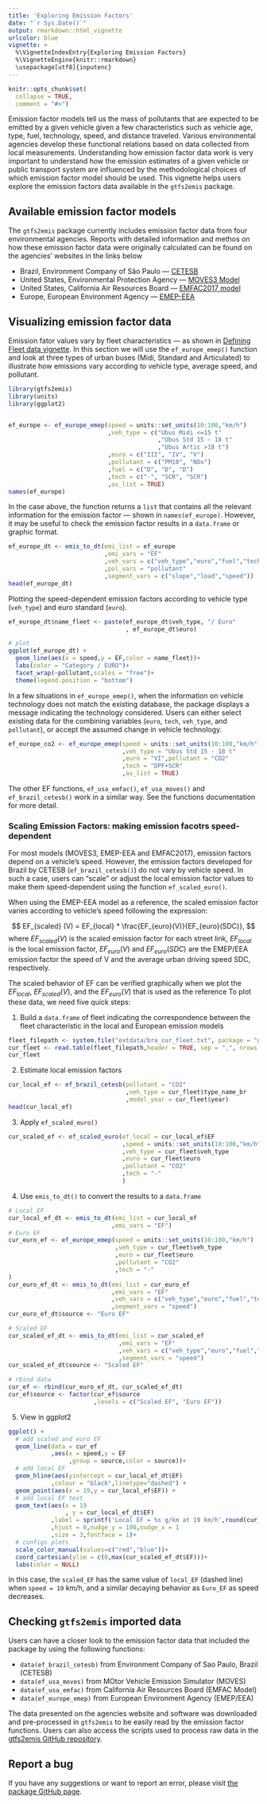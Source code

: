 ```yaml
---
title: 'Exploring Emission Factors'
date: "`r Sys.Date()`"
output: rmarkdown::html_vignette
urlcolor: blue
vignette: >
  %\VignetteIndexEntry{Exploring Emission Factors} 
  %\VignetteEngine{knitr::rmarkdown} 
  \usepackage[utf8]{inputenc}
---
```


```r
knitr::opts_chunk$set(
  collapse = TRUE,
  comment = "#>")
```

Emission factor models tell us the mass of pollutants that are expected to be emitted by a given vehicle given a few characteristics such as vehicle age, type, fuel, technology, speed, and distance traveled. Various environmental agencies develop these functional relations based on data collected from local measurements. Understanding how emission factor data work is very important to understand how the emission estimates of a given vehicle or public transport system are influenced by the methodological choices of which  emission factor model should be used. This vignette helps users explore the emission factors data available in the `gtfs2emis` package.

## Available emission factor models

The `gtfs2emis` package currently includes emission factor data from four environmental agencies. Reports with detailed information and methos on how these emission factor data were originally calculated can be found on the agencies' websites in the links below

- Brazil, Environment Company of São Paulo --- [CETESB](https://cetesb.sp.gov.br/veicular/)
- United States, Environmental Protection Agency --- [MOVES3 Model](https://www.epa.gov/moves)
- United States, California Air Resources Board --- [EMFAC2017 model](https://arb.ca.gov/emfac/emissions-inventory)
- Europe, European Environment Agency --- [EMEP-EEA](https://www.eea.europa.eu//publications/emep-eea-guidebook-2019)


## Visualizing emission factor data

Emission fator values vary by fleet characteristics — as shown in [Defining Fleet data vignette](https://ipeagit.github.io/gtfs2emis/articles/gtfs2emis_fleet_data.html).
In this section we will use the `ef_europe_emep()` function and look at three types of urban buses (Midi, Standard and Articulated) to illustrate how emissions vary according to vehicle type, average speed, and pollutant.

```r
library(gtfs2emis)
library(units)
library(ggplot2)


ef_europe <- ef_europe_emep(speed = units::set_units(10:100,"km/h")
                            ,veh_type = c("Ubus Midi <=15 t"
                                          ,"Ubus Std 15 - 18 t"
                                          ,"Ubus Artic >18 t")
                            ,euro = c("III", "IV", "V")
                            ,pollutant = c("PM10", "NOx")
                            ,fuel = c("D", "D", "D")
                            ,tech = c("-", "SCR", "SCR")
                            ,as_list = TRUE)
names(ef_europe)
```

In the case above, the function returns a `list` that contains all the relevant information for the emission factor --- shown in `names(ef_europe)`. However, it may be useful to check the emission factor results in a `data.frame` or graphic format. 

```r
ef_europe_dt <- emis_to_dt(emi_list = ef_europe
                           ,emi_vars = "EF"
                           ,veh_vars = c("veh_type","euro","fuel","tech")
                           ,pol_vars = "pollutant"
                           ,segment_vars = c("slope","load","speed"))
head(ef_europe_dt)
```

Plotting the speed-dependent emission factors according to vehicle type (`veh_type`) and
euro standard (`euro`).

```r
ef_europe_dt$name_fleet <- paste(ef_europe_dt$veh_type, "/ Euro"
                                 , ef_europe_dt$euro)

# plot
ggplot(ef_europe_dt) + 
  geom_line(aes(x = speed,y = EF,color = name_fleet))+
  labs(color = "Category / EURO")+
  facet_wrap(~pollutant,scales = "free")+
  theme(legend.position = "bottom")
```
<!--  666 Achei esse paragrafo confuso -->
In a few situations in `ef_europe_emep()`, when the information on vehicle technology does not match the existing database, the package displays a message indicating the technology considered. Users can either select existing data for the combining variables (`euro`, `tech`, `veh_type`, and `pollutant`), or accept the assumed change in vehicle technology.

<!--  666 nao ficou indicado no texto o q esse codigo abaixo faz -->

```r
ef_europe_co2 <- ef_europe_emep(speed = units::set_units(10:100,"km/h")
                                ,veh_type = "Ubus Std 15 - 18 t"
                                ,euro = "VI",pollutant = "CO2"
                                ,tech = "DPF+SCR"
                                ,as_list = TRUE)
```

The other EF functions, `ef_usa_emfac()`, `ef_usa_moves()` and `ef_brazil_cetesb()` work in a similar way. See the functions documentation for more detail.

<!-- ```{r} -->
<!-- ef_usa_moves_list <- ef_usa_moves(pollutant = "CO2" -->
<!--                                   ,model_year = 2018 -->
<!--                                   ,reference_year = 2019 -->
<!--                                   ,speed = units::set_units(20,"km/h") -->
<!--                                   ,fuel = "D") -->
<!-- ef_usa_emfac_list <- ef_usa_emfac(pollutant = "CO2" -->
<!--                                   ,model_year = 2018 -->
<!--                                   ,reference_year = 2019 -->
<!--                                   ,speed = units::set_units(20,"km/h") -->
<!--                                   ,fuel = "D") -->
<!-- ef_brazil_list <- ef_brazil_cetesb(pollutant = "CO2" -->
<!--                                    ,veh_type = "BUS_URBAN_D" -->
<!--                                    ,model_year = 2018) -->
<!-- ``` -->

### Scaling Emission Factors: making emission facotrs speed-dependent

For most models (MOVES3, EMEP-EEA and EMFAC2017), emission factors depend on a vehicle's speed. However, the emission factors developed for Brazil by CETESB (`ef_brazil_cetesb()`) do not vary by vehicle speed. In such a case, users can "scale" or adjust the local emission factor values to make them speed-dependent using the function `ef_scaled_euro()`.

When using the EMEP-EEA model as a reference, the scaled emission factor varies according to vehicle's speed following the expression:

$$
EF_{scaled} (V) = EF_{local} * \frac{EF_{euro}(V)}{EF_{euro}(SDC)}, 
$$
where $EF_{scaled}(V)$ is the scaled emission factor for each street link, 
$EF_{local}$ is the local emission factor, $EF_{euro}(V)$ and $EF_{euro}(SDC)$ are the EMEP/EEA emission factor the speed of V and the average urban driving speed SDC, respectively.

The scaled behavior of EF can be verified graphically when we plot the $EF_{local}$, $EF_{scaled}(V)$, and the $EF_{euro}(V)$ that is used as the reference To plot these data, we need five quick steps:

1) Build a `data.frame` of fleet indicating the correspondence between the fleet characteristic in the local and European emission models
```r
fleet_filepath <- system.file("extdata/bra_cur_fleet.txt", package = "gtfs2emis")
cur_fleet <- read.table(fleet_filepath,header = TRUE, sep = ",", nrows = 1)
cur_fleet
```

2) Estimate local emission factors

```r
cur_local_ef <- ef_brazil_cetesb(pollutant = "CO2"
                                 ,veh_type = cur_fleet$type_name_br
                                 ,model_year = cur_fleet$year)
head(cur_local_ef)
```

3) Apply `ef_scaled_euro()`


```r
cur_scaled_ef <- ef_scaled_euro(ef_local = cur_local_ef$EF
                                ,speed = units::set_units(10:100,"km/h")
                                ,veh_type = cur_fleet$veh_type
                                ,euro = cur_fleet$euro
                                ,pollutant = "CO2"
                                ,tech = "-"
                                )
```


<!--  666 uai, o codigo 4 esta be confuso. Isso nao parece ser um unico passo. Ou precisa de mais explicacao / documentacao nos comentarios -->

 4) Use `emis_to_dt()` to convert the results to a `data.frame`
```r
# Local EF
cur_local_ef_dt <- emis_to_dt(emi_list = cur_local_ef
                             ,emi_vars = "EF")
# Euro EF
cur_euro_ef <- ef_europe_emep(speed = units::set_units(10:100,"km/h")
                              ,veh_type = cur_fleet$veh_type
                              ,euro = cur_fleet$euro
                              ,pollutant = "CO2"
                              ,tech = "-"
)
cur_euro_ef_dt <- emis_to_dt(emi_list = cur_euro_ef
                             ,emi_vars = "EF"
                             ,veh_vars = c("veh_type","euro","fuel","tech")
                             ,segment_vars = "speed")
cur_euro_ef_dt$source <- "Euro EF"

# Scaled EF
cur_scaled_ef_dt <- emis_to_dt(emi_list = cur_scaled_ef
                               ,emi_vars = "EF"
                               ,veh_vars = c("veh_type","euro","fuel","tech")
                               ,segment_vars = "speed")
cur_scaled_ef_dt$source <- "Scaled EF"

# rbind data
cur_ef <- rbind(cur_euro_ef_dt, cur_scaled_ef_dt)
cur_ef$source <- factor(cur_ef$source
                        ,levels = c("Scaled EF", "Euro EF"))
```

5) View in ggplot2

```r
ggplot() + 
  # add scaled and euro EF
  geom_line(data = cur_ef
            ,aes(x = speed,y = EF
                 ,group = source,color = source))+
  # add local EF
  geom_hline(aes(yintercept = cur_local_ef_dt$EF)
            ,colour = "black",linetype="dashed") + 
  geom_point(aes(x = 19,y = cur_local_ef$EF)) + 
  # add local EF text
  geom_text(aes(x = 19
                , y = cur_local_ef_dt$EF)
            ,label = sprintf('Local EF = %s g/km at 19 km/h',round(cur_local_ef_dt$EF,1))
            ,hjust = 0,nudge_y = 100,nudge_x = 1
            ,size = 3,fontface = 1)+
  # configs plots
  scale_color_manual(values=c("red","blue"))+
  coord_cartesian(ylim = c(0,max(cur_scaled_ef_dt$EF)))+
  labs(color = NULL)
```


In this case, the `scaled_EF` has the same value of `local_EF` (dashed line) when `speed = 19` km/h, and a similar decaying behavior as `Euro_EF` as speed decreases.

## Checking `gtfs2emis` imported data

Users can have a closer look to the emission factor data that included the package by using the following functions:

- `data(ef_brazil_cetesb)` from Environment Company of Sao Paulo, Brazil (CETESB)
- `data(ef_usa_moves)` from MOtor Vehicle Emission Simulator (MOVES)
- `data(ef_usa_emfac)` from California Air Resources Board (EMFAC Model)
- `data(ef_europe_emep)` from European Environment Agency (EMEP/EEA)

The data presented on the agencies website and software was downloaded and pre-processed
in `gtfs2emis` to be easily read by the emission factor functions. Users can also access the scripts used to process raw data in the [gtfs2emis GitHub repository]("https://github.com/ipeaGIT/gtfs2emis/tree/master/data-raw"). 

## Report a bug

If you have any suggestions or want to report an error, please visit [the package GitHub page](https://github.com/ipeaGIT/gtfs2emis/issues).